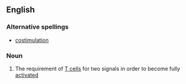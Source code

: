 ==English==

===Alternative spellings===
*[[costimulation]]

===Noun===
{{wikipedia}}
{{en-noun|sg=[[co-]][[stimulation]]|-}}

#{{biology}} The requirement of [[T cell]]s for two signals in order to become fully [[activated]]